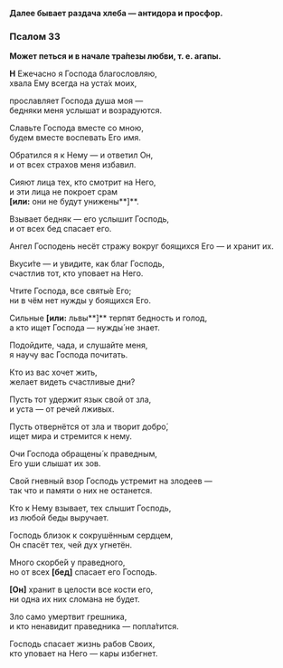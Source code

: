 **Далее бывает раздача хлеба — антидора и просфор.**

### Псалом 33

**Может петься и в начале тра́пезы любви, т. е. агапы.**

**Н** Ежечасно я Господа благословляю,  
хвала Ему всегда на уста́х моих,

прославляет Господа душа моя —  
бедняки меня услышат и возрадуются.

Славьте Господа вместе со мною,  
будем вместе воспевать Его имя.

Обратился я к Нему — и ответил Он,  
и от всех страхов меня избавил.

Сияют лица тех, кто смотрит на Него,  
и эти лица не покроет срам  
**[или:** они не будут унижены**]**.

Взывает бедняк — его услышит Господь,  
и от всех бед спасает его.

Ангел Господень несёт стражу вокруг боящихся Его — 
и хранит их.

Вкуси́те — и увидите, как благ Господь,  
счастлив тот, кто уповает на Него.

Чтите Господа, все святы́е Его;  
ни в чём нет нужды у боящихся Его.

Сильные **[или:** львы**]** терпят бедность и голод,  
а кто ищет Господа — нужды́ не знает.

Подойдите, чада, и слушайте меня,  
я научу вас Господа почитать.

Кто из вас хочет жить,  
желает видеть счастливые дни?

Пусть тот удержит язык свой от зла,  
и уста — от речей лживых.

Пусть отвернётся от зла и творит добро́,  
ищет мира и стремится к нему.

Очи Господа обращены́ к праведным,  
Его уши слышат их зов.

Свой гневный взор Господь устремит на злодеев —  
так что и памяти о них не останется.

Кто к Нему взывает, тех слышит Господь,  
из любой беды выручает.

Господь близок к сокрушённым сердцем,  
Он спасёт тех, чей дух угнетён.

Много скорбе́й у праведного,  
но от всех **[**бед**]** спасает его Господь.

**[**Он**]** хранит в целости все кости его,  
ни одна их них сломана не будет.

Зло само умертвит грешника,  
и кто ненавидит праведника — попла́тится.

Господь спасает жизнь рабов Своих,  
кто уповает на Него — кары избегнет.
